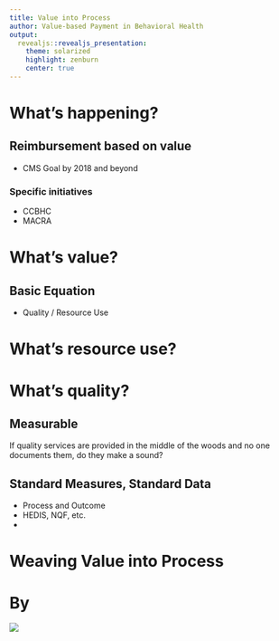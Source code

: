 ```yaml
---
title: Value into Process
author: Value-based Payment in Behavioral Health
output:
  revealjs::revealjs_presentation:
    theme: solarized
    highlight: zenburn
    center: true
---
```


# What's happening?

## Reimbursement based on value

- CMS Goal by 2018 and beyond

### Specific initiatives

- CCBHC
- MACRA

# What's value?

## Basic Equation

- Quality / Resource Use



# What's resource use?

# What's quality?

## Measurable 

If quality services are provided in the middle of the woods and no one documents them, do they make a sound?

## Standard Measures, Standard Data

- Process and Outcome
- HEDIS, NQF, etc.
- 

# Weaving Value into Process


# By

![](tbdSolutions-logo.png)


